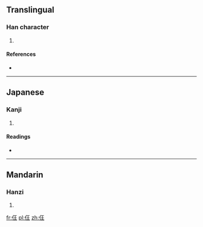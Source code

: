 ==Translingual==

===Han character===
{{Han char|rn=9|rad=人|as=04|sn=6|four=|canj=人一土 (OMG), X人一土 (XOMG)|ids=⿰[[亻]][[王]]}}

# {{defn|Han|sort=人04}}

====References====
* {{Han ref|kx=0094.250|dkj=00417|dj=0201.010|hdz=10117.120|uh=4EFC|ud=20220}}

----

==Japanese==

===Kanji===
{{ja-kanji|grade=|rs=人04}}

# {{defn|lang=ja|sort=人04}}

====Readings====
* {{ja-readings|on=[[きょう]] (kyō)|kun=}}

----

==Mandarin==

===Hanzi===
{{cmn-hanzi|pin=[[bīn]] ([[bin1]]), [[wáng]] ([[wang2]])|wg=pin<sup>1</sup>, wang<sup>2</sup>}}

# {{defn|lang=cmn|sort=人04}}

[[fr:仼]]
[[pl:仼]]
[[zh:仼]]